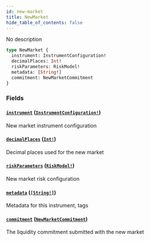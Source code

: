 ```yaml
---
id: new-market
title: NewMarket
hide_table_of_contents: false
---
```



No description

```graphql
type NewMarket {
  instrument: InstrumentConfiguration!
  decimalPlaces: Int!
  riskParameters: RiskModel!
  metadata: [String!]
  commitment: NewMarketCommitment
}
```


### Fields

#### [`instrument`](#) ([`InstrumentConfiguration!`](/docs/testnet/graphql/objects/instrument-configuration))

New market instrument configuration


#### [`decimalPlaces`](#) ([`Int!`](/docs/testnet/graphql/scalars/int))

Decimal places used for the new market


#### [`riskParameters`](#) ([`RiskModel!`](/docs/testnet/graphql/unions/risk-model))

New market risk configuration


#### [`metadata`](#) ([`[String!]`](/docs/testnet/graphql/scalars/string))

Metadata for this instrument, tags


#### [`commitment`](#) ([`NewMarketCommitment`](/docs/testnet/graphql/objects/new-market-commitment))

The liquidity commitment submitted with the new market




